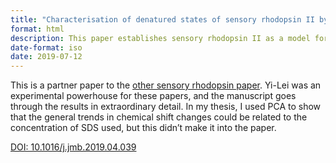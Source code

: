 ```yaml
---
title: "Characterisation of denatured states of sensory rhodopsin II by solution-state NMR"
format: html
description: This paper establishes sensory rhodopsin II as a model for membrane protein folding by using NMR to measure the changes to different residues upon unfolding
date-format: iso
date: 2019-07-12
---
```


This is a partner paper to the [other sensory rhodopsin paper](pSRII_abs.qmd). Yi-Lei was an experimental powerhouse for these papers, and the manuscript goes through the results in extraordinary detail. In my thesis, I used PCA to show that the general trends in chemical shift changes could be related to the concentration of SDS used, but this didn't make it into the paper.

[DOI: 10.1016/j.jmb.2019.04.039](https://doi.org/10.1016/j.jmb.2019.04.039)